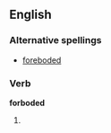 
==English==

===Alternative spellings===
* [[foreboded]] {{italbrac|much more commonly used}}

===Verb===
'''forboded'''

# {{past of|[[forbode]]}}